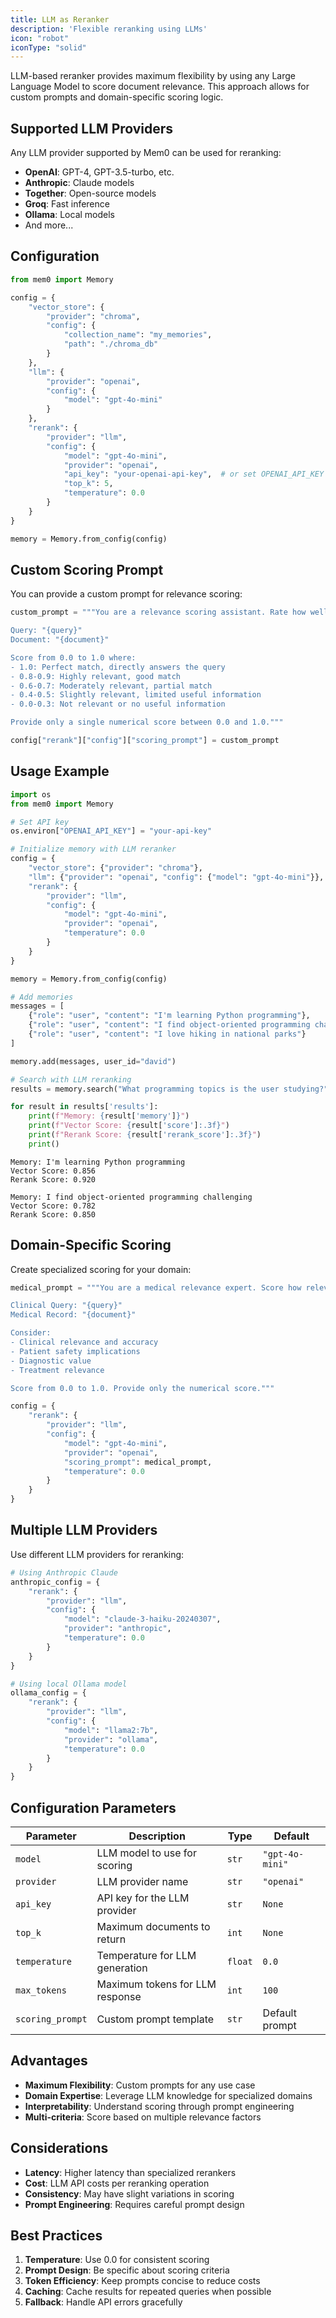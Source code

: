 ```yaml
---
title: LLM as Reranker
description: 'Flexible reranking using LLMs'
icon: "robot"
iconType: "solid"
---
```


LLM-based reranker provides maximum flexibility by using any Large Language Model to score document relevance. This approach allows for custom prompts and domain-specific scoring logic.

## Supported LLM Providers

Any LLM provider supported by Mem0 can be used for reranking:

- **OpenAI**: GPT-4, GPT-3.5-turbo, etc.
- **Anthropic**: Claude models
- **Together**: Open-source models
- **Groq**: Fast inference
- **Ollama**: Local models
- And more...

## Configuration

```python Python
from mem0 import Memory

config = {
    "vector_store": {
        "provider": "chroma",
        "config": {
            "collection_name": "my_memories",
            "path": "./chroma_db"
        }
    },
    "llm": {
        "provider": "openai",
        "config": {
            "model": "gpt-4o-mini"
        }
    },
    "rerank": {
        "provider": "llm",
        "config": {
            "model": "gpt-4o-mini",
            "provider": "openai",
            "api_key": "your-openai-api-key",  # or set OPENAI_API_KEY
            "top_k": 5,
            "temperature": 0.0
        }
    }
}

memory = Memory.from_config(config)
```

## Custom Scoring Prompt

You can provide a custom prompt for relevance scoring:

```python Python
custom_prompt = """You are a relevance scoring assistant. Rate how well this document answers the query.

Query: "{query}"
Document: "{document}"

Score from 0.0 to 1.0 where:
- 1.0: Perfect match, directly answers the query
- 0.8-0.9: Highly relevant, good match  
- 0.6-0.7: Moderately relevant, partial match
- 0.4-0.5: Slightly relevant, limited useful information
- 0.0-0.3: Not relevant or no useful information

Provide only a single numerical score between 0.0 and 1.0."""

config["rerank"]["config"]["scoring_prompt"] = custom_prompt
```

## Usage Example

```python Python
import os
from mem0 import Memory

# Set API key
os.environ["OPENAI_API_KEY"] = "your-api-key"

# Initialize memory with LLM reranker
config = {
    "vector_store": {"provider": "chroma"},
    "llm": {"provider": "openai", "config": {"model": "gpt-4o-mini"}},
    "rerank": {
        "provider": "llm",
        "config": {
            "model": "gpt-4o-mini",
            "provider": "openai",
            "temperature": 0.0
        }
    }
}

memory = Memory.from_config(config)

# Add memories
messages = [
    {"role": "user", "content": "I'm learning Python programming"},
    {"role": "user", "content": "I find object-oriented programming challenging"}, 
    {"role": "user", "content": "I love hiking in national parks"}
]

memory.add(messages, user_id="david")

# Search with LLM reranking
results = memory.search("What programming topics is the user studying?", user_id="david")

for result in results['results']:
    print(f"Memory: {result['memory']}")
    print(f"Vector Score: {result['score']:.3f}")
    print(f"Rerank Score: {result['rerank_score']:.3f}")
    print()
```

```text Output
Memory: I'm learning Python programming
Vector Score: 0.856
Rerank Score: 0.920

Memory: I find object-oriented programming challenging
Vector Score: 0.782
Rerank Score: 0.850
```

## Domain-Specific Scoring

Create specialized scoring for your domain:

```python Python
medical_prompt = """You are a medical relevance expert. Score how relevant this medical record is to the clinical query.

Clinical Query: "{query}"
Medical Record: "{document}"

Consider:
- Clinical relevance and accuracy
- Patient safety implications
- Diagnostic value
- Treatment relevance

Score from 0.0 to 1.0. Provide only the numerical score."""

config = {
    "rerank": {
        "provider": "llm",
        "config": {
            "model": "gpt-4o-mini",
            "provider": "openai",
            "scoring_prompt": medical_prompt,
            "temperature": 0.0
        }
    }
}
```

## Multiple LLM Providers

Use different LLM providers for reranking:

```python Python
# Using Anthropic Claude
anthropic_config = {
    "rerank": {
        "provider": "llm",
        "config": {
            "model": "claude-3-haiku-20240307",
            "provider": "anthropic",
            "temperature": 0.0
        }
    }
}

# Using local Ollama model
ollama_config = {
    "rerank": {
        "provider": "llm", 
        "config": {
            "model": "llama2:7b",
            "provider": "ollama",
            "temperature": 0.0
        }
    }
}
```

## Configuration Parameters

| Parameter | Description | Type | Default |
|-----------|-------------|------|---------|
| `model` | LLM model to use for scoring | `str` | `"gpt-4o-mini"` |
| `provider` | LLM provider name | `str` | `"openai"` |
| `api_key` | API key for the LLM provider | `str` | `None` |
| `top_k` | Maximum documents to return | `int` | `None` |
| `temperature` | Temperature for LLM generation | `float` | `0.0` |
| `max_tokens` | Maximum tokens for LLM response | `int` | `100` |
| `scoring_prompt` | Custom prompt template | `str` | Default prompt |

## Advantages

- **Maximum Flexibility**: Custom prompts for any use case
- **Domain Expertise**: Leverage LLM knowledge for specialized domains
- **Interpretability**: Understand scoring through prompt engineering
- **Multi-criteria**: Score based on multiple relevance factors

## Considerations

- **Latency**: Higher latency than specialized rerankers
- **Cost**: LLM API costs per reranking operation
- **Consistency**: May have slight variations in scoring
- **Prompt Engineering**: Requires careful prompt design

## Best Practices

1. **Temperature**: Use 0.0 for consistent scoring
2. **Prompt Design**: Be specific about scoring criteria
3. **Token Efficiency**: Keep prompts concise to reduce costs
4. **Caching**: Cache results for repeated queries when possible
5. **Fallback**: Handle API errors gracefully